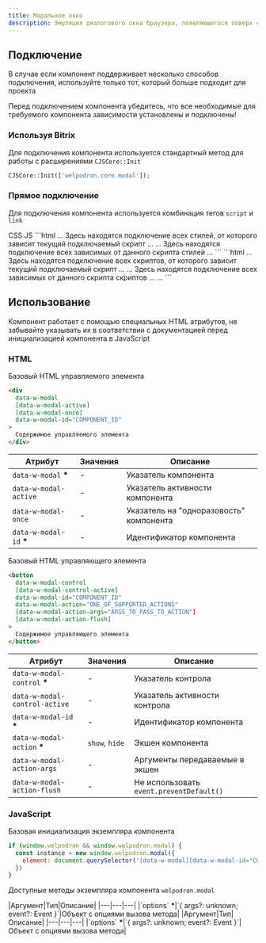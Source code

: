 ```yaml
---
title: Модальное окно
description: Эмуляция диалогового окна браузера, появляющегося поверх страницы в ответ на действия пользователя и блокирующего доступ к основному содержимому страницы
---
```


<Showcase url="/templates/static/welpodron.core/modal/index.html" />

## Подключение 
  
В случае если компонент поддерживает несколько способов подключения, используйте только тот, который больше подходит для проекта

<Alert>
  Перед подключением компонента убедитесь, что все необходимые для требуемого компонента зависимости установлены и подключены!
</Alert>

### Используя Bitrix 

Для подключения компонента используется стандартный метод для работы с расширениями `CJSCore::Init` 

```php
CJSCore::Init(['welpodron.core.modal']);
```

### Прямое подключение

Для подключения компонента используется комбинация тегов `script` и `link` 

<Tabs activeItemIdDefault="CSS">
  <TabsControls>
    <TabsControl itemId="CSS">CSS</TabsControl>
    <TabsControl itemId="JS">JS</TabsControl>
  </TabsControls>
  <TabsItem itemId="CSS">
    ```html
    ...
    Здесь находятся подключение всех стилей, от которого зависит текущий подключаемый скрипт
    ...
    <link rel="stylesheet" href="Путь к локально размещенному файлу стилей компонента">
    ...
    Здесь находятся подключение всех зависимых от данного скрипта стилей
    ...
    </head>
    ```
  </TabsItem>
  <TabsItem itemId="JS">
    ```html
    ...
    Здесь находятся подключение всех скриптов, от которого зависит текущий подключаемый скрипт
    ...
    <script src="Путь к локально размещенному файлу скрипта компонента"></script>
    ...
    Здесь находятся подключение всех зависимых от данного скрипта скриптов
    ...
    </body>
    ...
    ```
  </TabsItem>
</Tabs>

## Использование

Компонент работает с помощью специальных HTML атрибутов, не забывайте указывать их в соответствии с документацией перед инициализацией компонента в JavaScript

### HTML

Базовый HTML управляемого элемента

```html /COMPONENT_ID/#gci /ONE_OF_SUPPORTED_ACTIONS/#gci
<div 
  data-w-modal
  [data-w-modal-active]  
  [data-w-modal-once]  
  data-w-modal-id="COMPONENT_ID"
>
  Содержимое управляемого элемента
</div>
```
|Атрибут|Значения|Описание|
|---|---|---|
|`data-w-modal` <b className="text-red-500">*</b>|-|Указатель компонента|
|`data-w-modal-active`|-|Указатель активности компонента|
|`data-w-modal-once`|-|Указатель на "одноразовость" компонента|
|`data-w-modal-id` <b className="text-red-500">*</b>|-|Идентификатор компонента|

Базовый HTML управляющего элемента

```html /COMPONENT_ID/#gci /ONE_OF_SUPPORTED_ACTIONS/#gci
<button 
  data-w-modal-control
  [data-w-modal-control-active]
  data-w-modal-id="COMPONENT_ID"
  data-w-modal-action="ONE_OF_SUPPORTED_ACTIONS"
  [data-w-modal-action-args="ARGS_TO_PASS_TO_ACTION"]
  [data-w-modal-action-flush]
>
  Содержимое управляющего элемента
</button>
```
|Атрибут|Значения|Описание|
|---|---|---|
|`data-w-modal-control` <b className="text-red-500">*</b>|-|Указатель контрола|
|`data-w-modal-control-active`|-|Указатель активности контрола|
|`data-w-modal-id` <b className="text-red-500">*</b>|-|Идентификатор компонента|
|`data-w-modal-action` <b className="text-red-500">*</b>|`show`, `hide`|Экшен компонента|
|`data-w-modal-action-args`|-|Аргументы передаваемые в экшен|
|`data-w-modal-action-flush`|-|Не использовать `event.preventDefault()`|

### JavaScript

Базовая инициализация экземпляра компонента

```js /COMPONENT_ID/#gci
if (window.welpodron && window.welpodron.modal) {
  const instance = new window.welpodron.modal({
    element: document.querySelector('[data-w-modal][data-w-modal-id="COMPONENT_ID"]');
  })
}
```
Доступные методы экземпляра компонента `welpodron.modal`

<Method isAsync={true} name="show(options)" description="Переключение компонента в видимое состояние">
  |Аргумент|Тип|Описание|
  |---|---|---|
  |`options` <b className="text-red-500">*</b>|`{ args?: unknown; event?: Event }`|Объект с опциями вызова метода|
</Method>
<Method isAsync={true} name="hide(options)" description="Переключение компонента в скрытое состояние">
  |Аргумент|Тип|Описание|
  |---|---|---|
  |`options` <b className="text-red-500">*</b>|`{ args?: unknown; event?: Event }`|Объект с опциями вызова метода|
</Method>